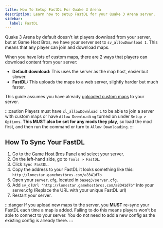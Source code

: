 ```yaml
---
title: How To Setup FastDL For Quake 3 Arena
description: Learn how to setup FastDL for your Quake 3 Arena server.
sidebar:
  label: FastDL
---
```


Quake 3 Arena by default doesn't let players download from your server, but at Game Host Bros, we have your server set to `sv_allowDownload 1`. This means that any player can join and download maps.

When you have lots of custom maps, there are 2 ways that players can download content from your server:
- **Default download:** This uses the server as the map host, easier but slower.
- **FastDL:** This uploads the maps to a web server, slightly harder but much faster.

This guide assumes you have already [uploaded custom maps](https://portal.gamehostbros.com/knowledgebase/25/How-To-Add-Custom-Maps-To-Quake-3-Arena.html) to your server.

:::caution
Players must have `cl_allowDownload 1` to be able to join a server with custom maps or have `Allow Downloading` turned on under `Setup > Options`. **This MUST also be set for any mods they play**, so load the mod first, and then run the command or turn to `Allow Downloading`.
:::

## How To Sync Your FastDL

1. Go to the [Game Host Bros Panel](https://panel.gamehostbros.com/) and select your server.
2. On the left-hand side, go to `Tools > FastDL`.
3. Click `Sync FastDL`.
4. Copy the address to your FastDL it looks something like this: `http://lonestar.gamehostbros.com/a8341d7b`
5. Open your `server.cfg`, located in `baseq3/server.cfg`.
6. Add `sv_dlUrl "http://lonestar.gamehostbros.com/a8341d7b"` into your server.cfg (Replace the URL with your unique FastDL url)
7. Restart your server.

:::danger
If you upload new maps to the server, you **MUST** re-sync your FastDL each time a map is added. Failing to do this means players won't be able to connect to your server. You do not need to add a new config as the existing config is already there.
:::